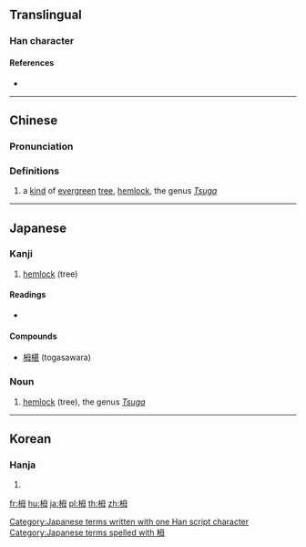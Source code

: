 ==Translingual==

===Han character===
{{Han char|rn=75|rad=木|as=05|sn=9|four=|canj=DWYI|ids=⿰木母}}

====References====
* {{Han ref|kx=0521.121|dkj=14686|hdz=21192.030|uh=6802|ud=26626}}

----

==Chinese==
{{zh-forms}}

===Pronunciation===
{{zh-pron
|m=méi
|c=mui4
|mc=
|oc=
|ma=
|cat=n
}}

===Definitions===
# a [[kind]] of [[evergreen]] [[tree]], [[hemlock]], the genus ''[[Tsuga]]''

----

==Japanese==

===Kanji===
{{ja-kanji|grade=uc|rs=木05}}

# [[hemlock]] (tree)

====Readings====
* {{ja-readings|on=|kun=[[とが]] (toga), [[つが]] (tsuga)}}

====Compounds====
* [[栂椹]] (togasawara)

===Noun===
{{ja-noun|つが|ツガ}}

# [[hemlock]] (tree), the genus ''[[Tsuga]]''

[[Category:Japanese terms written with one Han script character]]
[[Category:Japanese terms spelled with 栂]]

----

==Korean==

===Hanja===
{{ko-hanja|hangeul=[[매]]|eumhun=|rv=mae|mr=mae|y=may}}

# {{defn|lang=ko|sort=木05}}

[[fr:栂]]
[[hu:栂]]
[[ja:栂]]
[[pl:栂]]
[[th:栂]]
[[zh:栂]]